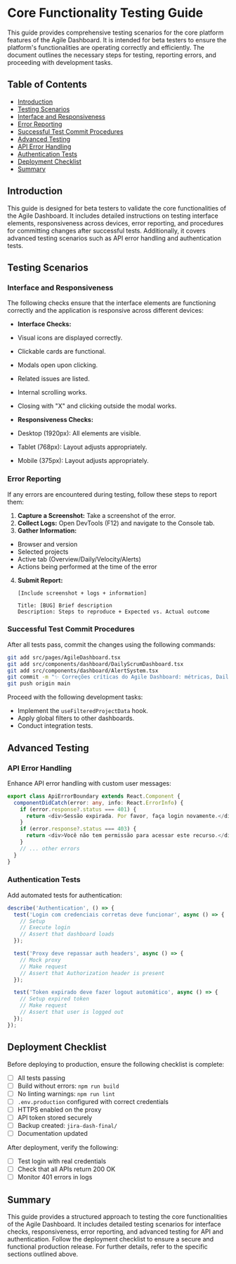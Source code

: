 # Core Functionality Testing Guide

This guide provides comprehensive testing scenarios for the core platform features of the Agile Dashboard. It is intended for beta testers to ensure the platform's functionalities are operating correctly and efficiently. The document outlines the necessary steps for testing, reporting errors, and proceeding with development tasks.

## Table of Contents

- [Introduction](#introduction)
- [Testing Scenarios](#testing-scenarios)
- [Interface and Responsiveness](#interface-and-responsiveness)
- [Error Reporting](#error-reporting)
- [Successful Test Commit Procedures](#successful-test-commit-procedures)
- [Advanced Testing](#advanced-testing)
- [API Error Handling](#api-error-handling)
- [Authentication Tests](#authentication-tests)
- [Deployment Checklist](#deployment-checklist)
- [Summary](#summary)

## Introduction

This guide is designed for beta testers to validate the core functionalities of the Agile Dashboard. It includes detailed instructions on testing interface elements, responsiveness across devices, error reporting, and procedures for committing changes after successful tests. Additionally, it covers advanced testing scenarios such as API error handling and authentication tests.

## Testing Scenarios

### Interface and Responsiveness

The following checks ensure that the interface elements are functioning correctly and the application is responsive across different devices:

- **Interface Checks:**
- Visual icons are displayed correctly.
- Clickable cards are functional.
- Modals open upon clicking.
- Related issues are listed.
- Internal scrolling works.
- Closing with "X" and clicking outside the modal works.

- **Responsiveness Checks:**
- Desktop (1920px): All elements are visible.
- Tablet (768px): Layout adjusts appropriately.
- Mobile (375px): Layout adjusts appropriately.

### Error Reporting

If any errors are encountered during testing, follow these steps to report them:

1. **Capture a Screenshot:** Take a screenshot of the error.
2. **Collect Logs:** Open DevTools (F12) and navigate to the Console tab.
3. **Gather Information:**
- Browser and version
- Selected projects
- Active tab (Overview/Daily/Velocity/Alerts)
- Actions being performed at the time of the error

4. **Submit Report:**
   ```
   [Include screenshot + logs + information]

   Title: [BUG] Brief description
   Description: Steps to reproduce + Expected vs. Actual outcome
   ```

### Successful Test Commit Procedures

After all tests pass, commit the changes using the following commands:

```bash
git add src/pages/AgileDashboard.tsx
git add src/components/dashboard/DailyScrumDashboard.tsx
git add src/components/dashboard/AlertSystem.tsx
git commit -m "✨ Correções críticas do Agile Dashboard: métricas, Daily list, alertas interativos"
git push origin main
```

Proceed with the following development tasks:
- Implement the `useFilteredProjectData` hook.
- Apply global filters to other dashboards.
- Conduct integration tests.

## Advanced Testing

### API Error Handling

Enhance API error handling with custom user messages:

```typescript
export class ApiErrorBoundary extends React.Component {
  componentDidCatch(error: any, info: React.ErrorInfo) {
    if (error.response?.status === 401) {
      return <div>Sessão expirada. Por favor, faça login novamente.</div>;
    }
    if (error.response?.status === 403) {
      return <div>Você não tem permissão para acessar este recurso.</div>;
    }
    // ... other errors
  }
}
```

### Authentication Tests

Add automated tests for authentication:

```typescript
describe('Authentication', () => {
  test('Login com credenciais corretas deve funcionar', async () => {
    // Setup
    // Execute login
    // Assert that dashboard loads
  });

  test('Proxy deve repassar auth headers', async () => {
    // Mock proxy
    // Make request
    // Assert that Authorization header is present
  });

  test('Token expirado deve fazer logout automático', async () => {
    // Setup expired token
    // Make request
    // Assert that user is logged out
  });
});
```

## Deployment Checklist

Before deploying to production, ensure the following checklist is complete:

- [ ] All tests passing
- [ ] Build without errors: `npm run build`
- [ ] No linting warnings: `npm run lint`
- [ ] `.env.production` configured with correct credentials
- [ ] HTTPS enabled on the proxy
- [ ] API token stored securely
- [ ] Backup created: `jira-dash-final/`
- [ ] Documentation updated

After deployment, verify the following:

- [ ] Test login with real credentials
- [ ] Check that all APIs return 200 OK
- [ ] Monitor 401 errors in logs

## Summary

This guide provides a structured approach to testing the core functionalities of the Agile Dashboard. It includes detailed testing scenarios for interface checks, responsiveness, error reporting, and advanced testing for API and authentication. Follow the deployment checklist to ensure a secure and functional production release. For further details, refer to the specific sections outlined above.
